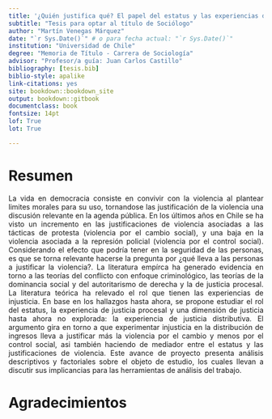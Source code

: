 ---
title: '¿Quién justifica qué? El papel del estatus y las experiencias de injusticia en las justificaciones de violencia en contexto de protesta'
subtitle: "Tesis para optar al título de Sociólogo"
author: "Martín Venegas Márquez"
date: "`r Sys.Date()`" # o para fecha actual: "`r Sys.Date()`"
institution: "Universidad de Chile"
degree: "Memoria de Título - Carrera de Sociología"
advisor: "Profesor/a guía: Juan Carlos Castillo"
bibliography: [tesis.bib]
biblio-style: apalike
link-citations: yes
site: bookdown::bookdown_site
output: bookdown::gitbook
documentclass: book
fontsize: 14pt
lof: True
lot: True

---


# Resumen {-}

<div style="text-align: justify">

La vida en democracia consiste en convivir con la violencia al plantear limites morales para su uso, tornandose las justificación de la violencia una discusión relevante en la agenda pública. En los últimos años en Chile se ha visto un incremento en las justificaciones de violencia asociadas a las tácticas de protesta (violencia por el cambio social), y una baja en la violencia asociada a la represión policial (violencia por el control social). Considerando el efecto que podría tener en la seguridad de las personas, es que se torna relevante hacerse la pregunta por ¿qué lleva a las personas a justificar la violencia?. La literatura empírca ha generado evidencia en torno a las teorías del conflicto con enfoque criminológico, las teorías de la dominancia social y del autoritarismo de derecha y la de justicia procesal. La literatura teórica ha relevado el rol que tienen las experiencias de injusticia. En base en los hallazgos hasta ahora, se propone estudiar el rol del estatus, la experiencia de justicia procesal y una dimensión de justicia hasta ahora no explorada: la experiencia de justicia distributiva. El argumento gira en torno a que experimentar injusticia en la distribución de ingresos lleva a justificar más la violencia por el cambio y menos por el control social, asi también haciendo de mediador entre el estatus y las justificaciones de violencia. Este avance de proyecto presenta análisis descriptivos y factoriales sobre el objeto de estudio, los cuales llevan a discutir sus implicancias para las herramientas de análisis del trabajo.


# Agradecimientos {-}
